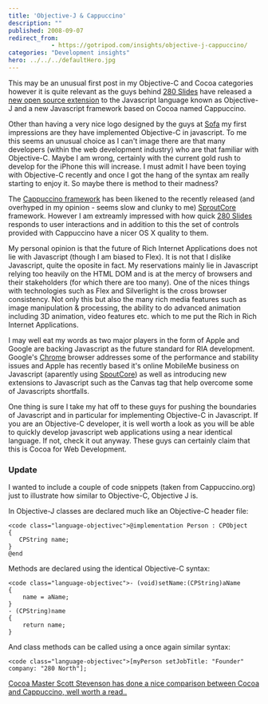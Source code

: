 ```yaml
---
title: 'Objective-J & Cappuccino'
description: ""
published: 2008-09-07
redirect_from: 
            - https://gotripod.com/insights/objective-j-cappuccino/
categories: "Development insights"
hero: ../../../defaultHero.jpg
---
```

This may be an unusual first post in my Objective-C and Cocoa categories however it is quite relevant as the guys behind [280 Slides](http://280slides.com/) have released a [new open source extension](http://cappuccino.org/) to the Javascript language known as Objective-J and a new Javascript framework based on Cocoa named Cappuccino.

Other than having a very nice logo designed by the guys at [Sofa](http://madebysofa.com/) my first impressions are they have implemented Objective-C in javascript. To me this seems an unusual choice as I can't image there are that many developers (within the web development industry) who are that familiar with Objective-C. Maybe I am wrong, certainly with the current gold rush to develop for the iPhone this will increase. I must admit I have been toying with Objective-C recently and once I got the hang of the syntax am really starting to enjoy it. So maybe there is method to their madness?[]()[]()

The [Cappuccino framework](http://cappuccino.org/) has been likened to the recently released (and overhyped in my opinion - seems slow and clunky to me) [SproutCore](http://www.sproutcore.com/) framework. However I am extreamly impressed with how quick [280 Slides](http://280slides.com/) responds to user interactions and in addition to this the set of controls provided with Cappuccino have a nicer OS X quality to them.

My personal opinion is that the future of Rich Internet Applications does not lie with Javascript (though I am biased to Flex). It is not that I dislike Javascript, quite the oposite in fact. My reservations mainly lie in Javascript relying too heavily on the HTML DOM and is at the mercy of browsers and their stakeholders (for which there are too many). One of the nices things with technologies such as Flex and Silverlight is the cross browser consistency. Not only this but also the many rich media features such as image manipulation & processing, the ability to do advanced animation including 3D animation, video features etc. which to me put the Rich in Rich Internet Applications.

I may well eat my words as two major players in the form of Apple and Google are backing Javascript as the future standard for RIA development. Google's [Chrome](http://www.google.com/chrome) browser addresses some of the performance and stability issues and Apple has recently based it's online MobileMe business on Javascript (aparently using [SpoutCore](http://www.sproutcore.com/)) as well as introducing new extensions to Javascript such as the Canvas tag that help overcome some of Javascripts shortfalls.

One thing is sure I take my hat off to these guys for pushing the boundaries of Javascript and in particular for implementing Objective-C in Javascript. If you are an Objective-C developer, it is well worth a look as you will be able to quickly develop javascript web applications using a near identical language. If not, check it out anyway. These guys can certainly claim that this is Cocoa for Web Development.

### Update

I wanted to include a couple of code snippets (taken from Cappuccino.org) just to illustrate how similar to Objective-C, Objective J is.

In Objective-J classes are declared much like an Objective-C header file:

```
<code class="language-objectivec">@implementation Person : CPObject
{
   CPString name;
}
@end
```

Methods are declared using the identical Objective-C syntax:

```
<code class="language-objectivec">- (void)setName:(CPString)aName
{
	name = aName;
}
- (CPString)name
{
	return name;
}
```

And class methods can be called using a once again similar syntax:

```
<code class="language-objectivec">[myPerson setJobTitle: "Founder" company: "280 North"];
```

[Cocoa Master Scott Stevenson has done a nice comparison between Cocoa and Cappuccino, well worth a read..](http://theocacao.com/document.page/593)
